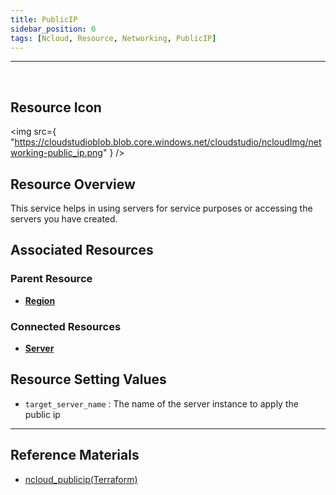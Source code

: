 ```yaml
---
title: PublicIP
sidebar_position: 0
tags: [Ncloud, Resource, Networking, PublicIP]
---
```


<hr />
<br />

## Resource Icon

<img
    src={
        "https://cloudstudioblob.blob.core.windows.net/cloudstudio/ncloudImg/networking-public_ip.png"
    }
/>

## Resource Overview

This service helps in using servers for service purposes or accessing the servers you have created.

## Associated Resources

### Parent Resource

-   [**Region**](https://docs.cstudio.app/docs/resource/ncloud/Base/Region)

### Connected Resources

-   [**Server**](https://docs.cstudio.app/docs/resource/ncloud/Compute/Server)

## Resource Setting Values

-   `target_server_name` : The name of the server instance to apply the public ip

---

## Reference Materials


-   [ncloud_publicip(Terraform)](https://registry.terraform.io/providers/NaverCloudPlatform/ncloud/latest/docs/resources/public_ip)

